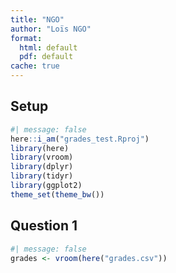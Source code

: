 ```yaml
---
title: "NGO"
author: "Loïs NGO"
format:
  html: default
  pdf: default
cache: true
---
```


## Setup
```r
#| message: false
here::i_am("grades_test.Rproj")
library(here)
library(vroom)
library(dplyr)
library(tidyr)
library(ggplot2)
theme_set(theme_bw())
```

## Question 1
```r
#| message: false
grades <- vroom(here("grades.csv"))
```



